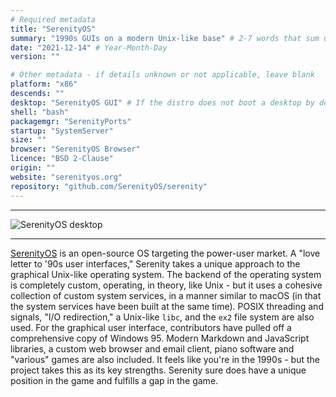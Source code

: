 ```yaml
---
# Required metadata
title: "SerenityOS"
summary: "1990s GUIs on a modern Unix-like base" # 2-7 words that sum up the distribution
date: "2021-12-14" # Year-Month-Day
version: ""

# Other metadata - if details unknown or not applicable, leave blank
platform: "x86"
descends: ""
desktop: "SerenityOS GUI" # If the distro does not boot a desktop by default, or doesn't ship one, leave 'desktop' blank
shell: "bash"
packagemgr: "SerenityPorts"
startup: "SystemServer"
size: ""
browser: "SerenityOS Browser"
licence: "BSD 2-Clause"
origin: ""
website: "serenityos.org"
repository: "github.com/SerenityOS/serenity"
---
```


---

<Image
  src="/images/serenity.png"
  alt="SerenityOS desktop"
  width={250}
  height={400}
/>

---

[SerenityOS](https://serenityos.org) is an open-source OS targeting the power-user market. A "love letter to '90s user interfaces," Serenity takes a unique approach to the graphical Unix-like operating system. The backend of the operating system is completely custom, operating, in theory, like Unix - but it uses a cohesive collection of custom system services, in a manner similar to macOS (in that the system services have been built at the same time). POSIX threading and signals, "I/O redirection," a Unix-like `libc`, and the `ex2` file system are also used. For the graphical user interface, contributors have pulled off a comprehensive copy of Windows 95. Modern Markdown and JavaScript libraries, a custom web browser and email client, piano software and "various" games are also included. It feels like you're in the 1990s - but the project takes this as its key strengths. Serenity sure does have a unique position in the game and fulfills a gap in the game.

